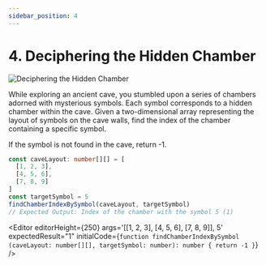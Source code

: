 ```yaml
---
sidebar_position: 4
---
```



# 4. Deciphering the Hidden Chamber

![Deciphering the Hidden Chamber](./img/1-1-4.png)

While exploring an ancient cave, you stumbled upon a series of chambers adorned with mysterious symbols. Each symbol
corresponds to a hidden chamber within the cave. Given a two-dimensional array representing the layout of symbols on
the cave walls, find the index of the chamber containing a specific symbol.

If the symbol is not found in the cave, return -1.

```typescript
const caveLayout: number[][] = [
  [1, 2, 3],
  [4, 5, 6],
  [7, 8, 9]
]
const targetSymbol = 5
findChamberIndexBySymbol(caveLayout, targetSymbol)
// Expected Output: Index of the chamber with the symbol 5 (1)
```

<Editor
  editorHeight={250}
  args='[[1, 2, 3], [4, 5, 6], [7, 8, 9]], 5'
  expectedResult="1"
  initialCode={`function findChamberIndexBySymbol (caveLayout: number[][], targetSymbol: number): number {
  return -1
}`} />
